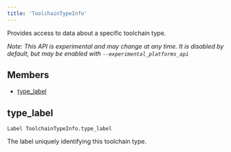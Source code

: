 ```yaml
---
title: 'ToolchainTypeInfo'
---
```




Provides access to data about a specific toolchain type.

_Note: This API is experimental and may change at any time. It is disabled by default, but may be enabled with `--experimental_platforms_api`_

## Members

- [type\_label](#type_label)

## type\_label

```
Label ToolchainTypeInfo.type_label
```

 The label uniquely identifying this toolchain type.
